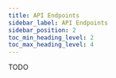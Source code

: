 ---
title: API Endpoints
sidebar_label: API Endpoints
sidebar_position: 2
toc_min_heading_level: 2
toc_max_heading_level: 4
---

TODO